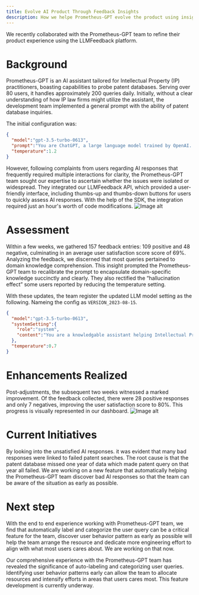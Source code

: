 ```yaml
---
title: Evolve AI Product Through Feedback Insights
description: How we helpe Prometheus-GPT evolve the product using insights from user feedback and analyzing AI-user interactions.
---
```


We recently collaborated with the Prometheus-GPT team to refine their product experience using the LLMFeedback platform.

# Background
Prometheus-GPT is an AI assistant tailored for Intellectual Property (IP) practitioners, 
boasting capabilities to probe patent databases. Serving over 80 users, 
it handles approximately 200 queries daily. Initially, without a clear understanding of how IP law firms might utilize the assistant, 
the development team implemented a general prompt with the ability of patent database inquiries.

The initial configuration was:
```json
{
  "model":"gpt-3.5-turbo-0613",
  "prompt":"You are ChatGPT, a large language model trained by OpenAI. Follow the user's instructions carefully. Respond using markdown. You can search the patent db if the user asks patent-related questions",
  "temperature":1.2
}
```

However, following complaints from users regarding AI responses that frequently required multiple interactions for clarity, the Prometheus-GPT team sought our expertise 
to ascertain whether the issues were isolated or widespread. 
They integrated our LLMFeedback API, which provided a user-friendly interface, including thumbs-up and thumbs-down buttons for users to quickly assess AI responses. 
With the help of the SDK, the integration required just an hour's worth of code modifications.
<img src="https://d2aaddunp29031.cloudfront.net/UI-Integrate.png" alt="Image alt" />


# Assessment
Within a few weeks, we gathered 157 feedback entries: 109 positive and 48 negative, culminating in an average user satisfaction score score of 69%. 
Analyzing the feedback, we discerned that most queries pertained to domain knowledge comprehension. 
This insight prompted the Prometheus-GPT team to recalibrate the prompt to encapsulate domain-specific knowledge succinctly and clearly. 
They also rectified the “hallucination effect” some users reported by reducing the temperature setting.

With these updates, the team register the updated LLM model setting as the following. Nameing the config as `VERSION_2023-08-15`. 
```json
{
  "model":"gpt-3.5-turbo-0613",
  "systemSetting":{
    "role":"system",
    "content":"You are a knowledgable assistant helping Intellectual Property Practitioners understand domain knowledges. Follow the user's instructions carefully. Respond using markdown. Please explain domain knowledges in simple and plain language. Please search patent database of the questions is patent related. At the end of your response highlight that please ask user to click feedback button"
  },
  "temperature":0.7
}
```

# Enhancements Realized
Post-adjustments, the subsequent two weeks witnessed a marked improvement. 
Of the feedback collected, there were 28 positive responses and only 7 negatives, 
improving the user satisfaction score to 80%. This progress is visually represented in our dashboard.
<img src="https://d2aaddunp29031.cloudfront.net/prometheus-prompt-version-summary.png" alt="Image alt" />

# Current Initiatives
By looking into the unsatisfied AI responses. it was evident that many bad responses were linked to failed patent searches. The root cause is that the 
patent database missed one year of data which made patent query on that year all failed. We are working on a new feature that automatically 
helping the Prometheus-GPT team discover bad AI responses so that the team can be aware of the situation as early as possible.

# Next step
With the end to end experience working with Prometheus-GPT team, we find that automatically label and categorize the user query can be a critical feature
for the team, discover user behavior pattern as early as possible will help the team arrange the resource and dedicate more engineering effort to align with what
most users cares about. We are working on that now. 

Our comprehensive experience with the Prometheus-GPT team has revealed the significance of auto-labeling and categorizing user queries. 
Identifying user behavior patterns early can allow the team to allocate resources and intensify efforts in areas that users cares most. 
This feature development is currently underway.